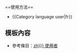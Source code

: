 <noinclude>==使用方法==
*<nowiki>{{Category language user|fr}}</nowiki>

==模板內容==
</noinclude>

*參考條目：[[:Category:{{{1|zh}}} 使用者]]